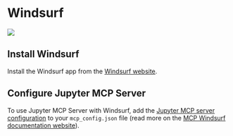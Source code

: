 # Windsurf

![](https://assets.datalayer.tech/jupyter-mcp/windsurf.png)

## Install Windsurf

Install the Windsurf app from the [Windsurf website](https://windsurf.com/download).

## Configure Jupyter MCP Server

To use Jupyter MCP Server with Windsurf, add the [Jupyter MCP server configuration](/setup#configuration) to your `mcp_config.json` file (read more on the [MCP Windsurf documentation website](https://docs.windsurf.com/windsurf/cascade/mcp)).
